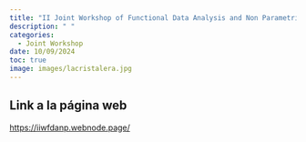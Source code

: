 ```yaml
---
title: "II Joint Workshop of Functional Data Analysis and Non Parametric Statistics"
description: " "
categories:
  - Joint Workshop
date: 10/09/2024
toc: true
image: images/lacristalera.jpg
---
```


## Link a la página web

[https://iiwfdanp.webnode.page/](https://iiwfdanp.webnode.page/)
